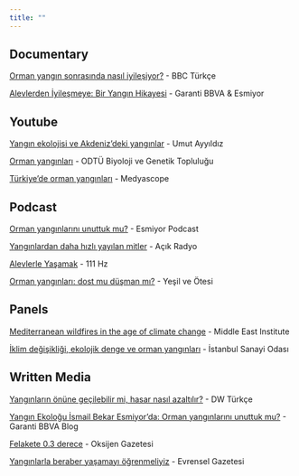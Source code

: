 ```yaml
---
title: ""
---
```


## Documentary

[Orman yangın sonrasında nasıl iyileşiyor?](https://www.youtube.com/watch?v=Yi3uiS5lHQk) - BBC Türkçe

[Alevlerden İyileşmeye: Bir Yangın Hikayesi](https://www.youtube.com/watch?v=VMPOTLCCM0s&list=PLpsxEvsIhvsuHb24t4kSmU_oBx5pK5b05) - Garanti BBVA & Esmiyor

## Youtube

[Yangın ekolojisi ve Akdeniz'deki yangınlar](https://www.youtube.com/watch?v=4Q2hQ5KoHIg) - Umut Ayyıldız

[Orman yangınları](https://www.youtube.com/watch?v=iN0sPbICrDU) - ODTÜ Biyoloji ve Genetik Topluluğu

[Türkiye'de orman yangınları](https://www.youtube.com/watch?v=Qb1La0dkcAc) - Medyascope

## Podcast

[Orman yangınlarını unuttuk mu?](https://open.spotify.com/episode/1MMaaKsw23I4m9lEpSFBrb?si=b58c138d371e4e8c&nd=1) - Esmiyor Podcast

[Yangınlardan daha hızlı yayılan mitler](https://acikradyo.com.tr/podcast/229833) - Açık Radyo

[Alevlerle Yaşamak](https://open.spotify.com/episode/4IpmyRzxZwQ2U3BsuXVI2L) - 111 Hz

[Orman yangınları: dost mu düşman mı?](https://open.spotify.com/episode/1pSid5Flm7RDMSpuSfvIzJ?si=XuxIX-vlQqunRcXbE2jxcw) - Yeşil ve Ötesi

## Panels

[Mediterranean wildfires in the age of climate change](https://www.mei.edu/events/mediterranean-wildfires-age-climate-change) - Middle East Institute

[İklim değişikliği, ekolojik denge ve orman yangınları](https://www.iso.org.tr/haberler/etkinlikler/iso-yesil-gundem-sohbetleri-iklim-degisikligi-ekolojik-denge-ve-orman-yanginlari-ile-basladi/) - İstanbul Sanayi Odası

## Written Media

[Yangınların önüne geçilebilir mi, hasar nasıl azaltılır?](https://www.dw.com/tr/yangınların-önüne-geçilebilir-mi-hasar-nasıl-azaltılır/a-58713830) - DW Türkçe

[Yangın Ekoloğu İsmail Bekar Esmiyor'da: Orman yangınlarını unuttuk mu?](https://www.garantibbva.com.tr/blog/esmiyor-ismail-bekar-orman-yanginlari) - Garanti BBVA Blog

[Felakete 0.3 derece](https://gazeteoksijen.com/wp-content/uploads/2021/08/sayi30.pdf) - Oksijen Gazetesi

[Yangınlarla beraber yaşamayı öğrenmeliyiz](https://www.evrensel.net/haber/440282/yangin-ekologu-ismail-bekar-yanginlarla-beraber-yasamayi-ogrenmeliyiz) - Evrensel Gazetesi
